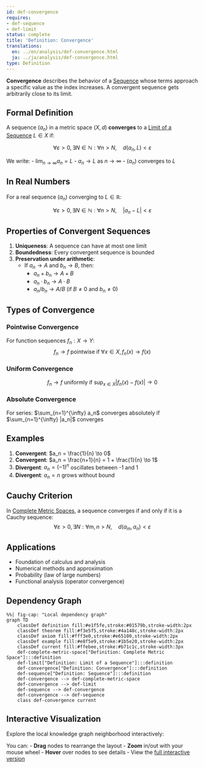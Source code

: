 ```yaml
---
id: def-convergence
requires:
- def-sequence
- def-limit
status: complete
title: 'Definition: Convergence'
translations:
  en: ../en/analysis/def-convergence.html
  ja: ../ja/analysis/def-convergence.html
type: Definition
---
```


**Convergence** describes the behavior of a [Sequence](def-sequence.qmd) whose terms approach a specific value as the index increases. A convergent sequence gets arbitrarily close to its limit.

## Formal Definition

A sequence $(a_n)$ in a metric space $(X, d)$ **converges** to a [Limit of a Sequence](def-limit.qmd) $L \in X$ if:

$$\forall \varepsilon > 0, \exists N \in \mathbb{N} : \forall n > N, \quad d(a_n, L) < \varepsilon$$

We write:
- $\lim_{n \to \infty} a_n = L$
- $a_n \to L$ as $n \to \infty$
- $(a_n)$ converges to $L$

## In Real Numbers

For a real sequence $(a_n)$ converging to $L \in \mathbb{R}$:

$$\forall \varepsilon > 0, \exists N \in \mathbb{N} : \forall n > N, \quad |a_n - L| < \varepsilon$$

## Properties of Convergent Sequences

1. **Uniqueness**: A sequence can have at most one limit
2. **Boundedness**: Every convergent sequence is bounded
3. **Preservation under arithmetic**:
   - If $a_n \to A$ and $b_n \to B$, then:
     - $a_n + b_n \to A + B$
     - $a_n \cdot b_n \to A \cdot B$
     - $a_n / b_n \to A / B$ (if $B \neq 0$ and $b_n \neq 0$)

## Types of Convergence

### Pointwise Convergence
For function sequences $f_n: X \to Y$:
$$f_n \to f \text{ pointwise if } \forall x \in X, f_n(x) \to f(x)$$

### Uniform Convergence
$$f_n \to f \text{ uniformly if } \sup_{x \in X} |f_n(x) - f(x)| \to 0$$

### Absolute Convergence
For series: $\sum_{n=1}^{\infty} a_n$ converges absolutely if $\sum_{n=1}^{\infty} |a_n|$ converges

## Examples

1. **Convergent**: $a_n = \frac{1}{n} \to 0$
2. **Convergent**: $a_n = \frac{n+1}{n} = 1 + \frac{1}{n} \to 1$
3. **Divergent**: $a_n = (-1)^n$ oscillates between -1 and 1
4. **Divergent**: $a_n = n$ grows without bound

## Cauchy Criterion

In [Complete Metric Spaces](def-complete-metric-space.qmd), a sequence converges if and only if it is a Cauchy sequence:
$$\forall \varepsilon > 0, \exists N : \forall m,n > N, \quad d(a_m, a_n) < \varepsilon$$

## Applications

- Foundation of calculus and analysis
- Numerical methods and approximation
- Probability (law of large numbers)
- Functional analysis (operator convergence)

## Dependency Graph

```mermaid
%%| fig-cap: "Local dependency graph"
graph TD
    classDef definition fill:#e1f5fe,stroke:#01579b,stroke-width:2px
    classDef theorem fill:#f3e5f5,stroke:#4a148c,stroke-width:2px
    classDef axiom fill:#fff3e0,stroke:#e65100,stroke-width:2px
    classDef example fill:#e8f5e9,stroke:#1b5e20,stroke-width:2px
    classDef current fill:#ffebee,stroke:#b71c1c,stroke-width:3px
    def-complete-metric-space["Definition: Complete Metric Space"]:::definition
    def-limit["Definition: Limit of a Sequence"]:::definition
    def-convergence["Definition: Convergence"]:::definition
    def-sequence["Definition: Sequence"]:::definition
    def-convergence --> def-complete-metric-space
    def-convergence --> def-limit
    def-sequence --> def-convergence
    def-convergence --> def-sequence
    class def-convergence current
```

## Interactive Visualization

Explore the local knowledge graph neighborhood interactively:

::: {.graph-viz data-id="def-convergence" data-width="700" data-height="500"}
:::

You can:
- **Drag** nodes to rearrange the layout
- **Zoom** in/out with your mouse wheel
- **Hover** over nodes to see details
- View the [full interactive version](../../output/interactive/def-convergence.html){target="_blank"}

